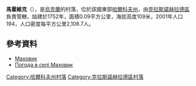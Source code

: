 {{coord|49|23|7|N|35|32|50|E|scale:100000_region:UA|display=title}}

'''馬霍維克'''（{{lang-uk|Маховик}}），是[[烏克蘭|烏克蘭]]的村落，位於該國東部[[哈爾科夫州|哈爾科夫州]]，由[[克拉斯諾赫拉德區|克拉斯諾赫拉德區]]負責管轄，始建於1752年，面積0.09平方公里，海拔高度109米，2001年人口194，人口密度每平方公里2,108.7人。

==參考資料==
* [http://w1.c1.rada.gov.ua/pls/z7502/A005?rdat1=09.01.2009&rf7571=33456 Маховик]{{dead link|date=2018年5月 |bot=InternetArchiveBot |fix-attempted=yes }}
* [http://weather.in.ua/ua/har'kovskaja/15265 Погода в селі Маховик] {{Wayback|url=http://weather.in.ua/ua/har%27kovskaja/15265 |date=20200603232027 }}

{{DEFAULTSORT:Маховик}}
[[Category:哈爾科夫州村落|Category:哈爾科夫州村落]]
[[Category:克拉斯諾赫拉德區村落|Category:克拉斯諾赫拉德區村落]]


{{Kharkiv-geo-stub}}